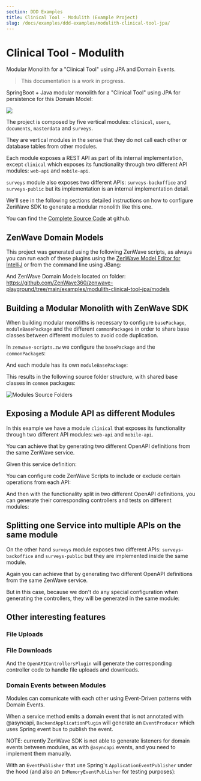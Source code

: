 ```yaml
---
section: DDD Examples
title: Clinical Tool - Modulith (Example Project)
slug: /docs/examples/ddd-examples/modulith-clinical-tool-jpa/
---
```


# Clinical Tool - Modulith
Modular Monolith for a "Clinical Tool" using JPA and Domain Events.

> This documentation is a work in progress.

SpringBoot + Java modular monolith for a "Clinical Tool" using JPA for persistence for this Domain Model:

<Image src={clinicalToolC4} />

The project is composed by five vertical modules: `clinical`, `users`, `documents`, `masterdata` and `surveys`.

They are vertical modules in the sense that they do not call each other or database tables from other modules.

Each module exposes a REST API as part of its internal implementation, except `clinical` which exposes its functionality through two different API modules: `web-api` and `mobile-api`.

`surveys` module also exposes two different APIs: `surveys-backoffice` and `surveys-public` but its implementation is an internal implementation detail.

We'll see in the following sections detailed instructions on how to configure ZenWave SDK to generate a modular monolith like this one.

You can find the [Complete Source Code](https://github.com/ZenWave360/zenwave-playground/tree/main/examples/modulith-clinical-tool-jpa) at github.

## ZenWave Domain Models

This project was generated using the following ZenWave scripts, as always you can run each of these plugins using the [ZenWave Model Editor for IntelliJ](/plugin/) or from the command line using JBang:

<RemoteCode
  summary="ZenWave Scripts for Clinical Tool - Modulith"
  language="zdl" collapsed={true}
  url="https://github.com/ZenWave360/zenwave-playground/blob/main/examples/modulith-clinical-tool-jpa/zenwave-scripts.zw" />

And ZenWave Domain Models located on folder: https://github.com/ZenWave360/zenwave-playground/tree/main/examples/modulith-clinical-tool-jpa/models

<RemoteCode
  summary="Clinical Tool Domain Model.zdl"
  language="zdl" collapsed={true}
  url="https://github.com/ZenWave360/zenwave-playground/blob/main/examples/modulith-clinical-tool-jpa/models/clinical.zdl" />

<RemoteCode
  summary="Users Domain Model.zdl"
  language="zdl" collapsed={true}
  url="https://github.com/ZenWave360/zenwave-playground/blob/main/examples/modulith-clinical-tool-jpa/models/users.zdl" />

<RemoteCode
  summary="Documents Domain Model.zdl"
  language="zdl" collapsed={true}
  url="https://github.com/ZenWave360/zenwave-playground/blob/main/examples/modulith-clinical-tool-jpa/models/documents.zdl" />

<RemoteCode
  summary="Master Data Domain Model.zdl"
  language="zdl" collapsed={true}
  url="https://github.com/ZenWave360/zenwave-playground/blob/main/examples/modulith-clinical-tool-jpa/models/masterdata.zdl" />

<RemoteCode
  summary="Surveys Domain Model.zdl"
  language="zdl" collapsed={true}
  url="https://github.com/ZenWave360/zenwave-playground/blob/main/examples/modulith-clinical-tool-jpa/models/surveys.zdl" />

<RemoteCode
  summary="Terms and Conditions Domain Model.zdl"
  language="zdl" collapsed={true}
  url="https://github.com/ZenWave360/zenwave-playground/blob/main/examples/modulith-clinical-tool-jpa/models/terms-and-conditions.zdl" />

## Building a Modular Monolith with ZenWave SDK

When building modular monoliths is necessary to configure `basePackage`, `moduleBasePackage` and the different `commonPackage`s  in order to share base classes between different modules to avoid code duplication.

In `zenwave-scripts.zw` we configure the `basePackage` and the `commonPackage`s:

<RemoteCode
  summary="ZenWave Scripts for Clinical Tool - Modulith"
  language="zdl" collapsed={false} visibleRange="1,11"
  url="https://github.com/ZenWave360/zenwave-playground/blob/main/examples/modulith-clinical-tool-jpa/zenwave-scripts.zw" />

And each module has its own `moduleBasePackage`:

<RemoteCode
  summary="Clinical Tool Domain Model.zdl"
  language="zdl" collapsed={false} visibleRange="1,6"
  url="https://github.com/ZenWave360/zenwave-playground/blob/main/examples/modulith-clinical-tool-jpa/models/clinical.zdl" />

This results in the following source folder structure, with shared base classes in `common` packages:

<Image src={modulesSourceFolders} title="Modules Source Folders" />

## Exposing a Module API as different Modules

In this example we have a module `clinical` that exposes its functionality through two different API modules: `web-api` and `mobile-api`.

You can achieve that by generating two different OpenAPI definitions from the same ZenWave service.

Given this service definition:

<RemoteCode
  summary="Clinical Tool Domain Model.zdl"
  language="zdl" collapsed={true} visibleRange="197,243"
  url="https://github.com/ZenWave360/zenwave-playground/blob/main/examples/modulith-clinical-tool-jpa/models/clinical.zdl" />

You can configure code ZenWave Scripts to include or exclude certain operations from each API:

<RemoteCode
  summary="ZenWave Scripts for Clinical Tool - Modulith"
  language="zdl" collapsed={false} visibleRange="27,39"
  url="https://github.com/ZenWave360/zenwave-playground/blob/main/examples/modulith-clinical-tool-jpa/zenwave-scripts.zw" />

And then with the functionality split in two different OpenAPI definitions, you can generate their corresponding controllers and tests on different modules:

<RemoteCode
  summary="ZenWave Scripts for Clinical Tool - Modulith"
  language="zdl" collapsed={false} visibleRange="116,124"
  url="https://github.com/ZenWave360/zenwave-playground/blob/main/examples/modulith-clinical-tool-jpa/zenwave-scripts.zw" />

<RemoteCode
  summary="ZenWave Scripts for Clinical Tool - Modulith"
  language="zdl" collapsed={true} visibleRange="126,134"
  url="https://github.com/ZenWave360/zenwave-playground/blob/main/examples/modulith-clinical-tool-jpa/zenwave-scripts.zw" />

## Splitting one Service into multiple APIs on the same module

On the other hand `surveys` module exposes two different APIs: `surveys-backoffice` and `surveys-public` but they are implemented inside the same module.

Again you can achieve that by generating two different OpenAPI definitions from the same ZenWave service.

<RemoteCode
  summary="ZenWave Scripts for Clinical Tool - Modulith"
  language="zdl" collapsed={false} visibleRange="41,53"
  url="https://github.com/ZenWave360/zenwave-playground/blob/main/examples/modulith-clinical-tool-jpa/zenwave-scripts.zw" />

But in this case, because we don't do any special configuration when generating the controllers, they will be generated in the same module:

<RemoteCode
  summary="Clinical Tool Domain Model.zdl"
  language="zdl" collapsed={false} visibleRange="136,144"
  url="https://github.com/ZenWave360/zenwave-playground/blob/main/examples/modulith-clinical-tool-jpa/models/clinical.zdl" />

## Other interesting features

### File Uploads

<CodeGeneration
  text1="When decorating a service method with @fileupload like this:"
  sourceTitle="models/documents.zdl" sourceLanguage="zdl" sourceVisibleRange="40,42" sourceCollapsed={false}
  sourceUrl="https://github.com/ZenWave360/zenwave-playground/blob/main/examples/modulith-clinical-tool-jpa/models/documents.zdl"
  text2="then `ZDLToOpenAPIPlugin` will generate this OpenAPI definition:"
  outputTitle="OpenAPI Definition" outputLanguage="yaml" outputVisibleRange="88,104" outputCollapsed={false}
  outputUrl="https://github.com/ZenWave360/zenwave-playground/blob/main/examples/modulith-clinical-tool-jpa/src/main/resources/public/apis/documents-openapi.yml"
/>

### File Downloads

<CodeGeneration
  text1="When decorating a service method with @filedownload like this:"
  sourceTitle="models/documents.zdl" sourceLanguage="zdl" sourceVisibleRange="36,38" sourceCollapsed={false}
  sourceUrl="https://github.com/ZenWave360/zenwave-playground/blob/main/examples/modulith-clinical-tool-jpa/models/documents.zdl"
  text2="then `ZDLToOpenAPIPlugin` will generate this OpenAPI definition:"
  outputTitle="OpenAPI Definition" outputLanguage="yaml" outputVisibleRange="45,73" outputCollapsed={false}
  outputUrl="https://github.com/ZenWave360/zenwave-playground/blob/main/examples/modulith-clinical-tool-jpa/src/main/resources/public/apis/documents-openapi.yml"
/>

And the `OpenAPIControllersPlugin` will generate the corresponding controller code to handle file uploads and downloads.

<RemoteCode
  summary="DocumentApiController.java"
  language="java" collapsed={false} visibleRange="63,73"
  url="https://github.com/ZenWave360/zenwave-playground/blob/main/examples/modulith-clinical-tool-jpa/src/main/java/io/zenwave360/example/clinicaltool/modules/documents/DocumentApiController.java" />

### Domain Events between Modules

Modules can comunicate with each other using Event-Driven patterns with Domain Events.

When a service method emits a domain event that is not annotated with @asyncapi, `BackendApplicationPlugin` will generate an `EventProducer` which uses Spring event bus to publish the event.

NOTE: currently ZenWave SDK is not able to generate listeners for domain events between modules, as with `@asyncapi` events, and you need to implement them manually.

<CodeGeneration
  text1="When decorating a service method with @filedownload like this:"
  sourceTitle="models/documents.zdl" sourceLanguage="zdl" sourceVisibleRange="211,215" sourceCollapsed={false}
  sourceUrl="https://github.com/ZenWave360/zenwave-playground/blob/main/examples/modulith-clinical-tool-jpa/models/clinical.zdl"
  text2="then `ZDLToOpenAPIPlugin` will generate this OpenAPI definition:"
  outputTitle="OpenAPI Definition" outputLanguage="java" outputVisibleRange="53,62" outputCollapsed={false}
  outputUrl="https://github.com/ZenWave360/zenwave-playground/blob/main/examples/modulith-clinical-tool-jpa/src/main/java/io/zenwave360/example/clinicaltool/modules/clinical/core/implementation/PatientsServiceImpl.java"
/>

With an `EventPublisher` that use Spring's `ApplicationEventPublisher` under the hood (and also an `InMemoryEventPublisher` for testing purposes):

<RemoteCode
  summary="DefaultEventPublisher.java"
  language="zdl" collapsed={false} visibleRange="11,23"
  url="https://github.com/ZenWave360/zenwave-playground/blob/main/examples/modulith-clinical-tool-jpa/src/main/java/io/zenwave360/example/clinicaltool/modules/clinical/infrastructure/events/DefaultEventPublisher.java" />

